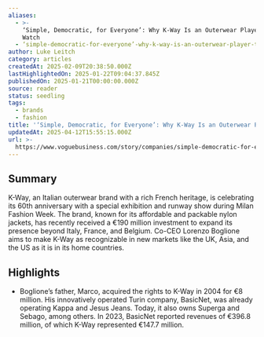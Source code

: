 ```yaml
---
aliases:
  - >-
    ‘Simple, Democratic, for Everyone’: Why K-Way Is an Outerwear Player to
    Watch
  - ‘simple-democratic-for-everyone’-why-k-way-is-an-outerwear-player-to-watch
author: Luke Leitch
category: articles
createdAt: 2025-02-09T20:38:50.000Z
lastHighlightedOn: 2025-01-22T09:04:37.845Z
publishedOn: 2025-01-21T00:00:00.000Z
source: reader
status: seedling
tags:
  - brands
  - fashion
title: '‘Simple, Democratic, for Everyone’: Why K-Way Is an Outerwear Player to Watch'
updatedAt: 2025-04-12T15:55:15.000Z
url: >-
  https://www.voguebusiness.com/story/companies/simple-democratic-for-everyone-why-k-way-is-an-outerwear-player-to-watch?uID=58ba29f6592c24ef0bdefa76114a43982a806c17a289ed758a3b0794fe834435&utm_campaign=VB_NEWS_Kirsty_TUES_210125&utm_source=newsletter&utm_brand=vb&utm_mailing=VB_NEWS_Kirsty_TUES_210125&utm_medium=email&utm_term=VB_VogueBusiness
---
```

## Summary

K-Way, an Italian outerwear brand with a rich French heritage, is celebrating its 60th anniversary with a special exhibition and runway show during Milan Fashion Week. The brand, known for its affordable and packable nylon jackets, has recently received a €190 million investment to expand its presence beyond Italy, France, and Belgium. Co-CEO Lorenzo Boglione aims to make K-Way as recognizable in new markets like the UK, Asia, and the US as it is in its home countries.

## Highlights

- Boglione’s father, Marco, acquired the rights to K-Way in 2004 for €8 million. His innovatively operated Turin company, BasicNet, was already operating Kappa and Jesus Jeans. Today, it also owns Superga and Sebago, among others. In 2023, BasicNet reported revenues of €396.8 million, of which K-Way represented €147.7 million.
